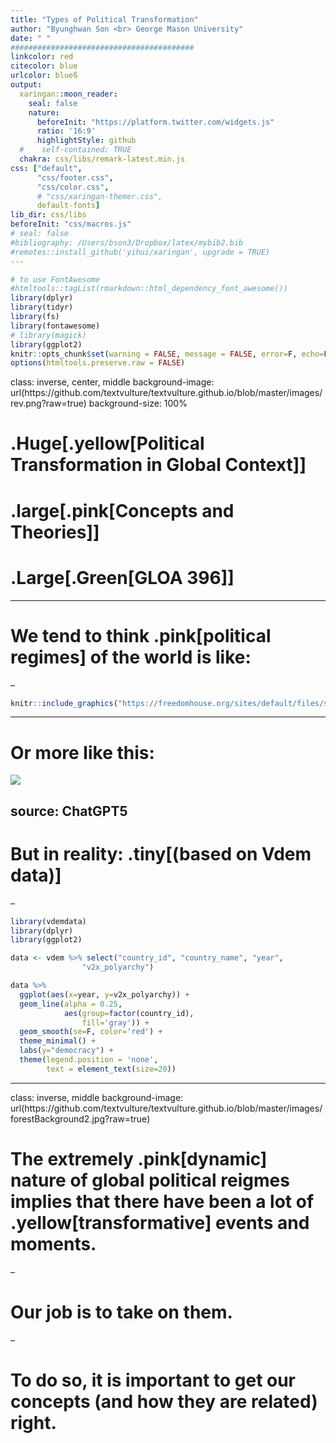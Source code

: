 ```yaml
---
title: "Types of Political Transformation"
author: "Byunghwan Son <br> George Mason University"
date: " "
#########################################
linkcolor: red
citecolor: blue
urlcolor: blueß
output: 
  xaringan::moon_reader:
    seal: false
    nature:
      beforeInit: "https://platform.twitter.com/widgets.js"
      ratio: '16:9'
      highlightStyle: github
  #    self-contained: TRUE
  chakra: css/libs/remark-latest.min.js
css: ["default", 
      "css/footer.css", 
      "css/color.css", 
      # "css/xaringan-themer.css",
      default-fonts]
lib_dir: css/libs
beforeInit: "css/macros.js"
# seal: false  
#bibliography: /Users/bson3/Dropbox/latex/mybib2.bib
#remotes::install_github('yihui/xaringan', upgrade = TRUE)
---
```


```r
# to use FontAwesome
#htmltools::tagList(rmarkdown::html_dependency_font_awesome())
library(dplyr)
library(tidyr)
library(fs)
library(fontawesome)
# library(magick)  
library(ggplot2)
knitr::opts_chunk$set(warning = FALSE, message = FALSE, error=F, echo=F)
options(htmltools.preserve.raw = FALSE)
```

class: inverse, center, middle
background-image: url(https://github.com/textvulture/textvulture.github.io/blob/master/images/rev.png?raw=true)
background-size: 100%

# .Huge[.yellow[Political Transformation in Global Context]]

# .large[.pink[Concepts and Theories]]

# .Large[.Green[GLOA 396]]

---

# We tend to think .pink[political regimes] of the world is like:

--

```r

knitr::include_graphics("https://freedomhouse.org/sites/default/files/styles/1200x630_fb_social_/public/2024-02/FITW_World_2024_Booklet%20graphics_Map_0.png")

```

---

# Or more like this:

![](https://github.com/textvulture/textvulture.github.io/blob/master/images/cartoonworld.png?raw=true)

source: ChatGPT5
---

# But in reality: .tiny[(based on Vdem data)]

--

```r

library(vdemdata) 
library(dplyr)
library(ggplot2)

data <- vdem %>% select("country_id", "country_name", "year",
                "v2x_polyarchy")

data %>% 
  ggplot(aes(x=year, y=v2x_polyarchy)) +
  geom_line(alpha = 0.25, 
            aes(group=factor(country_id),
                fill='gray')) +
  geom_smooth(se=F, color='red') +
  theme_minimal() +
  labs(y="democracy") +
  theme(legend.position = 'none',
        text = element_text(size=20))

```


---

class: inverse, middle
background-image: url(https://github.com/textvulture/textvulture.github.io/blob/master/images/forestBackground2.jpg?raw=true)


# The extremely .pink[dynamic] nature of global political reigmes implies that there have been a lot of .yellow[transformative] events and moments.

--

# Our job is to take on them. 

--

# To do so, it is important to get our concepts (and how they are related) right.
